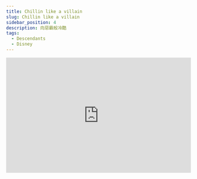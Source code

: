 ---
title: Chillin like a villain
slug: Chillin like a villain
sidebar_position: 4
description: 向惡霸般冷酷
tags:
  - Descendants
  - Disney
---


<iframe width="100%" height="315" src="https://www.youtube.com/embed/I_SYar4tK7k" title="YouTube video player" frameborder="0" allow="accelerometer; autoplay; clipboard-write; encrypted-media; gyroscope; picture-in-picture; web-share" allowfullscreen></iframe>
